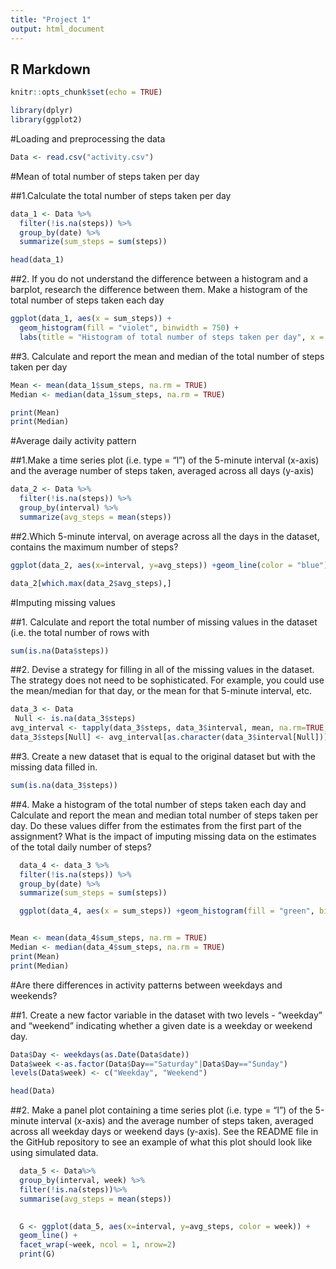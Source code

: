 ```yaml
---
title: "Project 1"
output: html_document
---
```



## R Markdown

```r
knitr::opts_chunk$set(echo = TRUE)
```

```r
library(dplyr)
library(ggplot2)
```


#Loading and preprocessing the data

```r
Data <- read.csv("activity.csv")
```


#Mean of total number of steps taken per day

##1.Calculate the total number of steps taken per day
```r

data_1 <- Data %>%
  filter(!is.na(steps)) %>%
  group_by(date) %>%
  summarize(sum_steps = sum(steps))

head(data_1)
```

##2. If you do not understand the difference between a histogram and a barplot, research the difference between them. Make a histogram of the total number of steps taken each day
```r
ggplot(data_1, aes(x = sum_steps)) +
  geom_histogram(fill = "violet", binwidth = 750) +
  labs(title = "Histogram of total number of steps taken per day", x = "Steps per day", y = "Frequency interval")

```


##3. Calculate and report the mean and median of the total number of steps taken per day


```r

Mean <- mean(data_1$sum_steps, na.rm = TRUE)
Median <- median(data_1$sum_steps, na.rm = TRUE)

print(Mean)
print(Median)
```

#Average daily activity pattern

##1.Make a time series plot (i.e. type = "l") of the 5-minute interval (x-axis) and the average number of steps taken, averaged across all days (y-axis)
```r
data_2 <- Data %>%
  filter(!is.na(steps)) %>%
  group_by(interval) %>%
  summarize(avg_steps = mean(steps))

```

##2.Which 5-minute interval, on average across all the days in the dataset, contains the maximum number of steps?

```r
ggplot(data_2, aes(x=interval, y=avg_steps)) +geom_line(color = "blue")
```

```r
data_2[which.max(data_2$avg_steps),]
```

#Imputing missing values

##1. Calculate and report the total number of missing values in the dataset (i.e. the total number of rows with 

```r

sum(is.na(Data$steps))


```

##2. Devise a strategy for filling in all of the missing values in the dataset. The strategy does not need to be sophisticated. For example, you could use the mean/median for that day, or the mean for that 5-minute interval, etc.
```r

data_3 <- Data
 Null <- is.na(data_3$steps)
avg_interval <- tapply(data_3$steps, data_3$interval, mean, na.rm=TRUE, simplify=TRUE)
data_3$steps[Null] <- avg_interval[as.character(data_3$interval[Null])]

```


##3. Create a new dataset that is equal to the original dataset but with the missing data filled in.

```r

sum(is.na(data_3$steps))

```

##4. Make a histogram of the total number of steps taken each day and Calculate and report the mean and median total number of steps taken per day. Do these values differ from the estimates from the first part of the assignment? What is the impact of imputing missing data on the estimates of the total daily number of steps?
```r
  data_4 <- data_3 %>%
  filter(!is.na(steps)) %>%
  group_by(date) %>%
  summarize(sum_steps = sum(steps))

  ggplot(data_4, aes(x = sum_steps)) +geom_histogram(fill = "green", binwidth = 750) +labs(title = "Histogram of the total number of steps taken each day, including missing values", x = "Steps per day", y = "Frequency interval")



```

```r

Mean <- mean(data_4$sum_steps, na.rm = TRUE)
Median <- median(data_4$sum_steps, na.rm = TRUE)
print(Mean)
print(Median)
```

#Are there differences in activity patterns between weekdays and weekends?


##1. Create a new factor variable in the dataset with two levels - "weekday" and "weekend" indicating whether a given date is a weekday or weekend day.

```r

Data$Day <- weekdays(as.Date(Data$date))
Data$week <-as.factor(Data$Day=="Saturday"|Data$Day=="Sunday")
levels(Data$week) <- c("Weekday", "Weekend")

head(Data)

```

##2. Make a panel plot containing a time series plot (i.e. type = "l") of the 5-minute interval (x-axis) and the average number of steps taken, averaged across all weekday days or weekend days (y-axis). See the README file in the GitHub repository to see an example of what this plot should look like using simulated data.
```r

  data_5 <- Data%>%
  group_by(interval, week) %>%
  filter(!is.na(steps))%>%
  summarise(avg_steps = mean(steps))
  

  G <- ggplot(data_5, aes(x=interval, y=avg_steps, color = week)) +
  geom_line() +
  facet_wrap(~week, ncol = 1, nrow=2)
  print(G)

 
```
